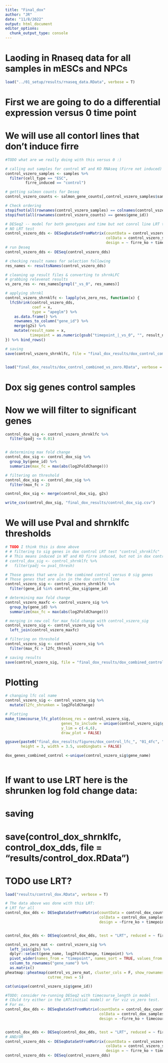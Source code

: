 ```yaml
---
title: "Final_dox"
author: "JR"
date: "11/8/2022"
output: html_document
editor_options: 
  chunk_output_type: console
---
```



# Laoding in Rnaseq data for all samples in mESCs and NPCs
```r
load("../01_setup/results/rnaseq_data.RData", verbose = T)
```

# First we are going to do a differential expression versus 0 time point
# We will use all contorl lines that don't induce firre


```R

#TODO what are we really doing with this versus 0 :) 

# calling out samples for control WT and KO RNAseq (Firre not induced)
control_vszero_samples <- samples %>%
  filter(cell_type == "ESC",
         firre_induced == "control")

# getting salmon counts for Deseq
control_vszero_counts <- salmon_gene_counts[,control_vszero_samples$sample_id]

# Check ordering
stopifnot(all(rownames(control_vszero_samples) == colnames(control_vszero_counts)))
stopifnot(all(rownames(control_vszero_counts) == genes$gene_id))

# DESeq2 -- model for both genotypes and time but not conrol line LRT test
# NO LRT test 
control_vszero_dds <- DESeqDataSetFromMatrix(countData = control_vszero_counts,
                                             colData = control_vszero_samples,
                                             design = ~ firre_ko + timepoint)
# run Deseq
control_vszero_dds <- DESeq(control_vszero_dds)

# checking result names for selection following
res_names <- resultsNames(control_vszero_dds)

# cleaning up result files & converting to shrnkLFC 
# grabbing relevenat results
vs_zero_res <- res_names[grepl("_vs_0", res_names)]

# applying shrnkl
control_vszero_shrnklfc <- lapply(vs_zero_res, function(x) {
  lfcShrink(control_vszero_dds, 
            coef = x,
            type = "apeglm") %>%
    as.data.frame() %>%
    rownames_to_column("gene_id") %>% 
    merge(g2s) %>%
    mutate(result_name = x,
           timepoint = as.numeric(gsub("timepoint_|_vs_0", "", result_name)))
}) %>% bind_rows()

# saving
save(control_vszero_shrnklfc, file = "final_dox_results/dox_control_combined_vs_zero.RData")


load("final_dox_results/dox_control_combined_vs_zero.RData", verbose = T)

```

# Dox sig genes control samples
# Now we will filter to significant genes 
```r
control_dox_sig <- control_vszero_shrnklfc %>% 
  filter(padj <= 0.01)


# determining max fold change 
control_dox_sig <- control_dox_sig %>%
  group_by(gene_id) %>%
  summarize(max_fc = max(abs(log2FoldChange))) 

# filtering on threshold
control_dox_sig <- control_dox_sig %>%
  filter(max_fc > 2)

control_dox_sig <- merge(control_dox_sig, g2s)

write_csv(control_dox_sig, "final_dox_results/control_dox_sig.csv")
```



# We will use Pval and shrnklfc thresholds 

```r

# TODO I think this is done above
# # filtering to sig genes in dox control LRT test "control_shrnklfc"
# # This means induced in WT and KO firre induced, but not in dox control lines
# control_dox_sig <- control_shrnklfc %>% 
#   filter(padj <= pval_thresh)

# Those genes that were in the combined control versus 0 sig genes
# Those genes that are also in the dox control line
control_vszero_sig <- control_vszero_shrnklfc %>%
  filter(gene_id %in% control_dox_sig$gene_id)

# determining max fold change 
control_vszero_maxfc <- control_vszero_sig %>%
  group_by(gene_id) %>%
  summarize(max_fc = max(abs(log2FoldChange))) 

# merging in new col for max fold change with control_vszero_sig
control_vszero_sig <- control_vszero_sig %>%
  left_join(control_vszero_maxfc)

# filtering on threshold
control_vszero_sig <- control_vszero_sig %>%
  filter(max_fc > l2fc_thresh)

# saving results
save(control_vszero_sig, file = "final_dox_results/dox_combined_control_vszero_sig.RData")
```


# Plotting 

```r
# changing lfc col name
control_vszero_sig <- control_vszero_sig %>%
  mutate(l2fc_shrunken = log2FoldChange)

# Plotting
make_timecourse_lfc_plot(deseq_res = control_vszero_sig,
                         genes_to_include = unique(control_vszero_sig$gene_id),
                         y_lim = c(-6,6),
                         draw_plot = FALSE)

ggsave(paste0("final_dox_results/figures/dox_control_lfc_", "01_4fc", ".pdf"),
       height = 3, width = 3.5, useDingbats = FALSE)

dox_genes_combined_control <-unique(control_vszero_sig$gene_name)



```

# If want to use LRT here is the shrunken log fold change data:
# saving
# save(control_dox_shrnklfc,  control_dox_dds, file = "results/control_dox.RData")
# TODO use LRT?

```r
load("results/control_dox.RData", verbose = T)

# The data above was done with this LRT:
# LRT for all 
control_dox_dds <- DESeqDataSetFromMatrix(countData = control_dox_counts, 
                                          colData = control_dox_samples, 
                                          design = ~firre_ko + timepoint)


control_dox_dds <- DESeq(control_dox_dds, test = "LRT", reduced = ~ firre_ko)
```


```r

control_vs_zero_mat <- control_vszero_sig %>%
  left_join(g2s) %>%
  dplyr::select(gene_name, log2FoldChange, timepoint) %>%
  pivot_wider(names_from = "timepoint", names_sort = TRUE, values_from = "log2FoldChange") %>%
  column_to_rownames("gene_name") %>%
  as.matrix()
pheatmap::pheatmap(control_vs_zero_mat, cluster_cols = F, show_rownames = TRUE,
                   cutree_rows = 5)

cat(unique(control_vszero_sig$gene_id))
```

```r
#TODO: consider re-running DESeq2 with timecourse_length in model 
# COuld try either in the LRT(initial model) or for viz vs_zero test.
# For ex.
control_dox_dds <- DESeqDataSetFromMatrix(countData = control_dox_counts, 
                                          colData = control_dox_samples, 
                                          design = ~firre_ko + timecourse_length + timepoint)


control_dox_dds <- DESeq(control_dox_dds, test = "LRT", reduced = ~ firre_ko + timecourse_length)
# AND/OR
control_vszero_dds <- DESeqDataSetFromMatrix(countData = control_vszero_counts,
                                             colData = control_vszero_samples,
                                             design = ~ firre_ko + timecourse_length + timepoint)
control_vszero_dds <- DESeq(control_vszero_dds)

```





